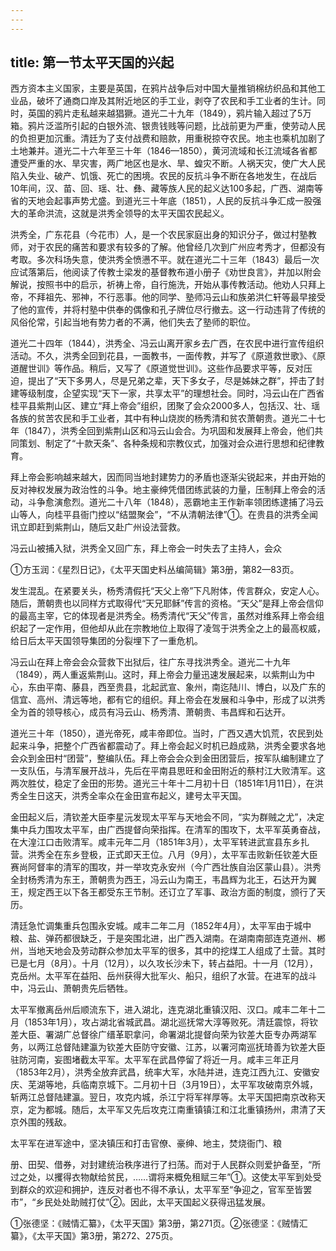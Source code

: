 ```yaml
---
---
---
```

title: 第一节太平天国的兴起
---



西方资本主义国家，主要是英国，在鸦片战争后对中国大量推销棉纺织品和其他工业品，破坏了通商口岸及其附近地区的手工业，剥夺了农民和手工业者的生计。同时，英国的鸦片走私越来越猖獗。道光二十九年（1849），鸦片输入超过了5万箱。鸦片泛滥所引起的白银外流、银贵钱贱等问题，比战前更为严重，使劳动人民的负担更加沉重。清廷为了支付战费和赔款，用重税掠夺农民。地主也乘机加剧了土地兼并。道光二十六年至三十年（1846—1850），黄河流域和长江流域各省都遭受严重的水、旱灾害，两广地区也是水、旱、蝗灾不断。人祸天灾，使广大人民陷入失业、破产、饥饿、死亡的困境。农民的反抗斗争不断在各地发生，在战后10年间，汉、苗、回、瑶、壮、彝、藏等族人民的起义达100多起，广西、湖南等省的天地会起事声势尤盛。到道光三十年底（1851），人民的反抗斗争汇成一股强大的革命洪流，这就是洪秀全领导的太平天国农民起义。

洪秀全，广东花县（今花市）人，是一个农民家庭出身的知识分子，做过村塾教师，对于农民的痛苦和要求有较多的了解。他曾经几次到广州应考秀才，但都没有考取。多次科场失意，使洪秀全愤懑不平。就在道光二十三年（1843）最后一次应试落第后，他阅读了传教士梁发的基督教布道小册子《劝世良言》，并加以附会解说，按照书中的启示，祈祷上帝，自行施洗，开始从事传教活动。他劝人只拜上帝，不拜祖先、邪神，不行恶事。他的同学、塾师冯云山和族弟洪仁轩等最早接受了他的宣传，并将村塾中供奉的偶像和孔子牌位尽行撤去。这一行动违背了传统的风俗伦常，引起当地有势力者的不满，他们失去了塾师的职位。

道光二十四年（1844），洪秀全、冯云山离开家乡去广西，在农民中进行宣传组织活动。不久，洪秀全回到花县，一面教书，一面传教，并写了《原道救世歌》、《原道醒世训》等作品。稍后，又写了《原道觉世训》。这些作品要求平等，反对压迫，提出了“天下多男人，尽是兄弟之辈，天下多女子，尽是姊妹之群”，抨击了封建等级制度，企望实现“天下一家，共享太平”的理想社会。同时，冯云山在广西省桂平县紫荆山区、建立“拜上帝会”组织，团聚了会众2000多人，包括汉、壮、瑶各族的贫苦农民和手工业者，其中有种山烧炭的杨秀清和贫农萧朝贵。道光二十七年（1847），洪秀全回到紫荆山区和冯云山会合。为巩固和发展拜上帝会，他们共同策划、制定了“十款天条”、各种条规和宗教仪式，加强对会众进行思想和纪律教育。

拜上帝会影响越来越大，因而同当地封建势力的矛盾也逐渐尖锐起来，并由开始的反对神权发展为政治性的斗争。地主豪绅凭借团练武装的力量，压制拜上帝会的活动，斗争愈演愈烈。道光二十八年（1848），恶霸地主王作新率领团练逮捕了冯云山等人，向桂平县衙门控以“结盟聚会”，“不从清朝法律”①。在贵县的洪秀全闻讯立即赶到紫荆山，随后又赴广州设法营救。

冯云山被捕入狱，洪秀全又回广东，拜上帝会一时失去了主持人，会众

①方玉润：《星烈日记》，《太平天国史料丛编简辑》第3册，第82—83页。

发生混乱。在紧要关头，杨秀清假托“天父上帝”下凡附体，传言群众，安定人心。随后，萧朝贵也以同样方式取得代“天兄耶稣”传言的资格。“天父”是拜上帝会信仰的最高主宰，它的体现者是洪秀全。杨秀清代“天父”传言，虽然对维系拜上帝会组织起了一定作用，但他却从此在宗教地位上取得了凌驾于洪秀全之上的最高权威，给日后太平天国领导集团的分裂埋下了一重危机。

冯云山在拜上帝会会众营救下出狱后，往广东寻找洪秀全。道光二十九年（1849），两人重返紫荆山。这时，拜上帝会力量迅速发展起来，以紫荆山为中心，东由平南、藤县，西至贵县，北起武宣、象州，南迄陆川、博白，以及广东的信宜、高州、清远等地，都有它的组织。拜上帝会在发展和斗争中，形成了以洪秀全为首的领导核心，成员有冯云山、杨秀清、萧朝贵、韦昌辉和石达开。

道光三十年（1850），道光帝死，咸丰帝即位。当时，广西又遇大饥荒，农民到处起来斗争，把整个广西省都震动了。拜上帝会起义时机已趋成熟，洪秀全要求各地会众到金田村“团营”，整编队伍。拜上帝会会众到金田团营后，按军队编制建立了一支队伍，与清军展开战斗，先后在平南县思旺和金田附近的蔡村江大败清军。这两次胜仗，稳定了金田的形势。道光三十年十二月初十日（1851年1月11日），在洪秀全生日这天，洪秀全率众在金田宣布起义，建号太平天国。

金田起义后，清钦差大臣李星沅发现太平军与天地会不同，“实为群贼之尤”，决定集中兵力围攻太平军，由广西提督向荣指挥。在清军的围攻下，太平军英勇奋战，在大湟江口击败清军。咸丰元年二月（1851年3月），太平军转进武宣县东乡扎营。洪秀全在东乡登极，正式即天王位。八月（9月），太平军击败新任钦差大臣赛尚阿督率的清军的围攻，并一举攻克永安州（今广西壮族自治区蒙山县）。洪秀全封杨秀清为东王，萧朝贵为西王，冯云山为南王，韦昌辉为北王，石达开为翼王，规定西王以下各王都受东王节制。还订立了军事、政治方面的制度，颁行了天历。

清廷急忙调集重兵包围永安城。咸丰二年二月（1852年4月），太平军由于城中粮、盐、弹药都很缺乏，于是突围北进，出广西入湖南。在湖南南部连克道州、郴州，当地天地会及劳动群众参加太平军的很多，其中的挖煤工人组成了土营。其时已是七月（8月）。十月（12月），以久攻长沙未下，转占益阳。十一月（12月），克岳州。太平军在益阳、岳州获得大批军火、船只，组织了水营。在进军的战斗中，冯云山、萧朝贵先后牺牲。

太平军撤离岳州后顺流东下，进入湖北，连克湖北重镇汉阳、汉口。咸丰二年十二月（1853年1月），攻占湖北省城武昌。湖北巡抚常大淳等败死。清廷震惊，将钦差大臣、署湖广总督徐广缙革职拿问，命署湖北提督向荣为钦差大臣专办两湖军务，以两江总督陆建瀛为钦差大臣防守安徽、江苏，以署河南巡抚琦善为钦差大臣驻防河南，妄图堵截太平军。太平军在武昌停留了将近一月。咸丰三年正月（1853年2月），洪秀全放弃武昌，统率大军，水陆并进，连克江西九江、安徽安庆、芜湖等地，兵临南京城下。二月初十日（3月19日），太平军攻破南京外城，斩两江总督陆建瀛。翌日，攻克内城，杀江宁将军祥厚等。太平天国把南京改称天京，定为都城。随后，太平军又先后攻克江南重镇镇江和江北重镇扬州，肃清了天京外围的残敌。

太平军在进军途中，坚决镇压和打击官僚、豪绅、地主，焚烧衙门、粮

册、田契、借券，对封建统治秩序进行了扫荡。而对于人民群众则爱护备至，“所过之处，以攫得衣物献给贫民，……谓将来概免租赋三年”①。这使太平军到处受到群众的欢迎和拥护，连反对者也不得不承认，太平军至“争迎之，官军至皆罢市”，“乡民处处助贼打仗”②。因此，太平天国起义获得迅猛发展。

①张德坚：《贼情汇纂》，《太平天国》第3册，第271页。②张德坚：《贼情汇纂》，《太平天国》第3册，第272、275页。